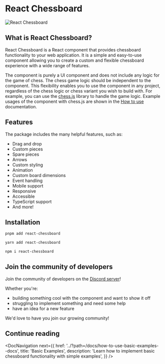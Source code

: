 
<Meta title="Get started" />

<div style={{ display: 'flex', justifyContent: 'center' }}>
  <h1>React Chessboard</h1>
</div>

<div
  style={{
    display: 'flex',
    justifyContent: 'center',
    marginBottom: '3rem',
  }}
>
  <img
    src="chessboard.png"
    alt="React Chessboard"
    style={{ maxWidth: '400px', width: '100%' }}
  />
</div>

## What is React Chessboard?

React Chessboard is a React component that provides chessboard functionality to your web application. It is a simple and easy-to-use component allowing you to create a custom and flexible chessboard experience with a wide range of features.

The component is purely a UI component and does not include any logic for the game of chess. The chess game logic should be independent to the component. This flexibility enables you to use the component in any project, regardless of the chess logic or chess variant you wish to build with. For example, you can use the [chess.js](https://www.npmjs.com/package/chess.js) library to handle the game logic. Example usages of the component with chess.js are shown in the [How to use](../?path=/docs/how-to-use-basic-examples--docs) documentation.

## Features

The package includes the many helpful features, such as:

- Drag and drop
- Custom pieces
- Spare pieces
- Arrows
- Custom styling
- Animation
- Custom board dimensions
- Event handling
- Mobile support
- Responsive
- Accessible
- TypeScript support
- And more!

## Installation

```bash
pnpm add react-chessboard
```

```bash
yarn add react-chessboard
```

```bash
npm i react-chessboard
```

## Join the community of developers

Join the community of developers on the [Discord server](https://discord.gg/mTBuwNSNn5)!

Whether you're:

- building something cool with the component and want to show it off
- struggling to implement something and need some help
- have an idea for a new feature

We'd love to have you join our growing community!

## Continue reading

<DocNavigation
  next={{
    href: '../?path=/docs/how-to-use-basic-examples--docs',
    title: 'Basic Examples',
    description:
      'Learn how to implement basic chessboard functionality with simple examples',
  }}
/>
